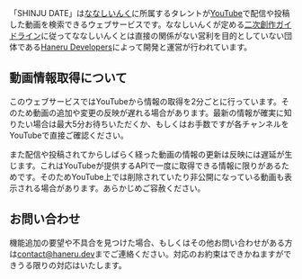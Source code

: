 「SHINJU DATE」は[ななしいんく]に所属するタレントが[YouTube]で配信や投稿した動画を検索できるウェブサービスです。ななしいんくが定める[二次創作ガイドライン][guideline]に従ってななしいんくとは直接の関係がない営利を目的としていない団体である[Haneru Developers]によって開発と運営が行われています。

## 動画情報取得について

このウェブサービスではYouTubeから情報の取得を2分ごとに行っています。そのため動画の追加や変更の反映が遅れる場合があります。最新の情報が確実に知りたい場合は最大5分お待ちいただくか、もしくはお手数ですが各チャンネルをYouTubeで直接ご確認ください。

また配信や投稿されてからしばらく経った動画の情報の更新は反映には遅延が生じます。これはYouTubeが提供するAPIで一度に取得できる情報に限りがあるためです。そのためYouTube上では削除されていたり非公開になっている動画も表示される場合があります。あらかじめご容赦ください。

## お問い合わせ

機能追加の要望や不具合を見つけた場合、もしくはその他お問い合わせがある方は[contact@haneru.dev](mailto:contact@haneru.dev)までご連絡ください。対応のお約束はできかねますができうる限りの対応はいたします。

[ななしいんく]: https://www.774.ai/ 'ななしいんく公式'
[youtube]: https://www.youtube.com/
[guideline]: https://www.774.ai/guideline '二次創作ガイドライン | ななしいんく公式'
[haneru developers]: https://haneru.dev/ 'ねるねるアプリの世界へようこそ | Haneru Developers'
